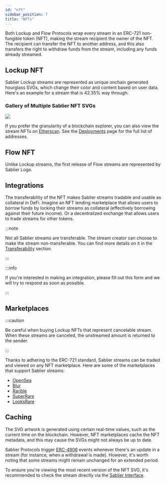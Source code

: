 ```yaml
---
id: "nft"
sidebar_position: 7
title: "NFTs"
---
```



Both Lockup and Flow Protocols wrap every stream in an ERC-721 non-fungible token (NFT), making the stream recipient the
owner of the NFT. The recipient can transfer the NFT to another address, and this also transfers the right to withdraw
funds from the stream, including any funds already streamed.

## Lockup NFT

Sablier Lockup streams are represented as unique onchain generated hourglass SVGs, which change their color and content
based on user data. Here's an example for a stream that is 42.35% way through:

<LockupNFTSVG height={500} width={500} />

### Gallery of Multiple Sablier NFT SVGs

<img src={LockupNFTGalleryURL} height={500} width={500} />

If you prefer the granularity of a blockchain explorer, you can also view the stream NFTs on
[Etherscan](https://etherscan.io/token/0xB10daee1FCF62243aE27776D7a92D39dC8740f95). See the
[Deployments](/guides/lockup/deployments) page for the full list of addresses.

## Flow NFT

Unlike Lockup streams, the first release of Flow streams are represented by Sablier Logo.

<FlowNFTSVG height={500} width={500} />

## Integrations

The transferability of the NFT makes Sablier streams tradable and usable as collateral in DeFi. Imagine an NFT lending
marketplace that allows users to borrow funds by locking their streams as collateral (effectively borrowing against
their future income). Or a decentralized exchange that allows users to trade streams for other tokens.

:::note

Not all Sablier streams are transferable. The stream creator can choose to make the stream non-transferable. You can
find more details on it in the [Transferability](/concepts/transferability) section.

:::

:::info

If you're interested in making an integration, please fill out this <Link href={links.forms.call}>form</Link> and we
will try to respond as soon as possible.

:::

## Marketplaces

:::caution

Be careful when buying Lockup NFTs that represent cancelable stream. When these streams are canceled, the unstreamed
amount is returned to the sender.

:::

Thanks to adhering to the ERC-721 standard, Sablier streams can be traded and viewed on any NFT marketplace. Here are
some of the marketplaces that support Sablier streams:

- [OpenSea](https://opensea.io)
- [Blur](https://blur.io)
- [Rarible](https://rarible.com)
- [SuperRare](https://superrare.com)
- [LooksRare](https://looksrare.org)

## Caching

The SVG artwork is generated using certain real-time values, such as the current time on the blockchain. However, NFT
marketplaces cache the NFT metadata, and this may cause the SVGs might not always be up to date.

Sablier Protocols trigger [ERC-4906](https://eips.ethereum.org/EIPS/eip-4906) events whenever there's an update in a
stream (for instance, when a withdrawal is made). However, it's worth noting that some streams might remain unchanged
for an extended period.

To ensure you're viewing the most recent version of the NFT SVG, it's recommended to check the stream directly via the
[Sablier Interface](https://app.sablier.com).
